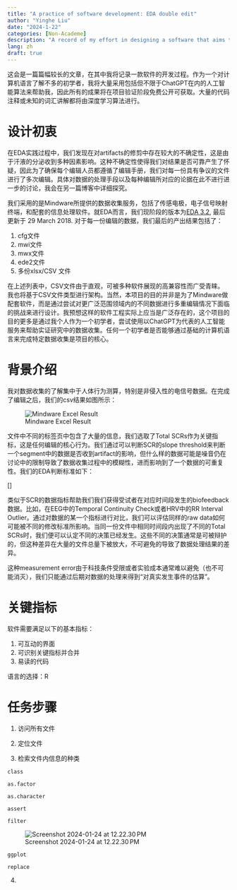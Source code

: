 ```yaml
---
title: "A practice of software development: EDA double edit"
author: "Yinghe Liu"
date: "2024-1-22"
categories: [Non-Academe]
description: "A record of my effort in designing a software that aims to automatically collect, label, and reframe for double-editing purpose."
lang: zh
draft: true
---
```


这会是一篇篇幅较长的文章，在其中我将记录一款软件的开发过程。作为一个对计算机语言了解不多的初学者，我将大量采用包括但不限于ChatGPT在内的人工智能算法来帮助我，因此所有的成果将在项目验证阶段免费公开可获取。大量的代码注释或未知的词汇讲解都将由深度学习算法进行。

# 设计初衷

在EDA实践过程中，我们发现在对artifacts的修剪中存在较大的不确定性，这是由于汗液的分泌收到多种因素影响。这种不确定性使得我们对结果是否可靠产生了怀疑，因此为了确保每个编辑人员都遵循了编辑手册，我们对每一份具有争议的文件进行了多次编辑。具体对数据的处理手段以及每种编辑所对应的论据在此不进行进一步的讨论，我会在另一篇博客中详细探究。

我们采用的是Mindware所提供的数据收集服务，包括了传感电极，电子信号映射终端，和配套的信息处理软件。就EDA而言，我们现阶段的版本为[EDA 3.2](https://support.mindwaretech.com/manuals/software/eda/3-2/), 最后更新于 29 March 2018. 对于每一份编辑的数据，我们最后的产出结果包括了：

1.  cfg文件
2.  mwi文件
3.  mwx文件
4.  ede2文件
5.  多份xlsx/CSV 文件

在上述列表中，CSV文件由于直观，可被多种软件展现的高兼容性而广受青睐。我也将基于CSV文件类型进行架构。当然，本项目的目的并非是为了Mindware做配套软件，而是通过尝试对更广泛范围领域内的不同数据进行多重编辑情况下面临的挑战来进行设计。我预想这样的软件工程实际上应当是广泛存在的，这个项目的目的更多是通过我个人作为一个初学者，尝试使用以ChatGPT为代表的人工智能服务来帮助实证研究中的数据收集。任何一个初学者是否能够通过基础的计算机语言来完成特定数据收集是项目的核心。

# 背景介绍

我对数据收集的了解集中于人体行为测算，特别是非侵入性的电信号数据。在完成了编辑之后，我们的csv结果如图所示：

![Mindware Excel Result](Mindware_EDA_CSV.png)

文件中不同的标签页中包含了大量的信息，我们选取了Total SCRs作为关键指标，这是任何编辑的核心行为。我们通过可以判断SCR的slope threshold来判断一个segment中的数据是否收到artifact的影响，但什么样的数据可能是噪音仍在讨论中的限制导致了数据收集过程中的模糊性，进而影响到了一个数据的可重复性。我们的EDA判断标准如下：

\[\]

类似于SCR的数据指标帮助我们我们获得受试者在对应时间段发生的biofeedback数据。比如，在EEG中的Temporal Continuity Check或者HRV中的RR Interval Outlier。通过对数据的某一个指标进行对比，我们可以评估同样的raw data如何可能被不同的修改标准所影响。当同一份文件中相同时间段内出现了不同的Total SCRs时，我们便可以认定不同的决策已经发生。这些不同的决策通常是可被辩护的，但这种差异在大量的文件总量下被放大，不可避免的导致了数据处理结果的差异。

这种measurement error由于科技条件受限或者实验成本通常难以避免（也不可能消灭），我们只能通过后期对数据的处理来得到“对真实发生事件的估算”。

# 关键指标

软件需要满足以下的基本指标：

1.  可互动的界面
2.  可识别关键指标并合并
3.  易读的代码

语言的选择：R

# 任务步骤

1.  访问所有文件

2.  定位文件

3.  检索文件内信息的种类

`class`

`as.factor`

`as.character`

`assert`

`filter`

![Screenshot 2024-01-24 at 12.22.30 PM](Screenshot%202024-01-24%20at%2012.22.30%20PM.png)

`ggplot`

`replace`

4.  
